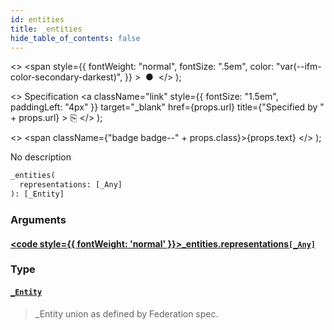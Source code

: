 ```yaml
---
id: entities
title: _entities
hide_table_of_contents: false
---
```


  <>
    <span
      style={{
        fontWeight: "normal",
        fontSize: ".5em",
        color: "var(--ifm-color-secondary-darkest)",
      }}
    >
      &nbsp;●&nbsp;
    </span>
  </>
);

  <>
    Specification
    <a
      className="link"
      style={{ fontSize: "1.5em", paddingLeft: "4px" }}
      target="\_blank"
      href={props.url}
      title={"Specified by " + props.url}
    >
      ⎘
    </a>
  </>
);

  <>
    <span className={"badge badge--" + props.class}>{props.text}</span>
  </>
);

No description

```graphql
_entities(
  representations: [_Any]
): [_Entity]
```

### Arguments

#### [<code style={{ fontWeight: 'normal' }}>\_entities.<b>representations</b></code>](#)<Bullet />[`[_Any]`](../../api-reference/scalars/any) <Badge class="secondary" text="list"/> <Badge class="secondary" text="scalar"/>

>

### Type

#### [`_Entity`](../../api-reference/unions/entity) <Badge class="secondary" text="union"/>

> \_Entity union as defined by Federation spec.
